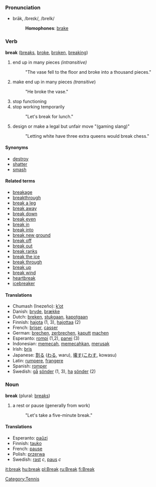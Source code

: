 ===Pronunciation===
*brāk, /breɪk/, /breIk/
*:'''Homophones''': [[brake]]
[[Category:Tennis]]
=== Verb ===
'''break''' ([[breaks]], [[broke]], [[broken]], [[breaking]])

# end up in many pieces ''(intransitive)''
#: "The vase fell to the floor and broke into a thousand pieces."
# make end up in many pieces ''(transitive'')
#: "He broke the vase."
# stop functioning
# stop working temporarily
#: "Let's break for lunch."
# design or make a legal but unfair move "(gaming slang)"
#: "Letting white have three extra queens would break chess."

==== Synonyms ====
*[[destroy]]
*[[shatter]]
*[[smash]]

====Related terms====
*[[breakage]]
*[[breakthrough]]
*[[break a leg]]
*[[break away]]
*[[break down]]
*[[break even]]
*[[break in]]
*[[break into]]
*[[break new ground]]
*[[break off]]
*[[break out]]
*[[break ranks]]
*[[break the ice]]
*[[break through]]
*[[break up]]
*[[break wind]]
*[[heartbreak]]
*[[icebreaker]]

==== Translations ====
*Chumash (Inezeño): [[kʼot]]
*Danish: [[bryde]], [[brække]]
*Dutch: [[breken]], [[stukgaan]], [[kapotgaan]]
*Finnish: [[hajota]] (1, 3), [[hajottaa]] (2)
*French: [[briser]], [[casser]]
*German: [[brechen]], [[zerbrechen]], [[kaputt]] [[machen]]
*Esperanto: [[rompi]] (1,2), [[panei]] (3)
*Indonesian: [[pecah|memecah]], [[pecah|memecahkan]], [[rusak|merusak]]
*Irish: [[bris]]
*Japanese: [[割る]] ([[わる]], waru), [[壊す]]([[こわす]], kowasu)
*Latin: [[rumpere]], [[frangere]]
*Spanish: [[romper]]
*Swedish: [[gå]] [[sönder]] (1, 3), [[ha]] [[sönder]] (2)

=== Noun ===
'''break''' (plural: [[breaks]])

# a rest or pause (generally from work)
#: "Let's take a five-minute break."

==== Translations ====
*Esperanto: [[paŭzi]]
*Finnish: [[tauko]]
*French: [[pause]]
*Polish: [[przerwa]]
*Swedish: [[rast]] ''c'', [[paus]] ''c''

[[it:break]]
[[hu:break]]
[[pl:Break]]
[[ru:Break]]
[[fi:Break]]